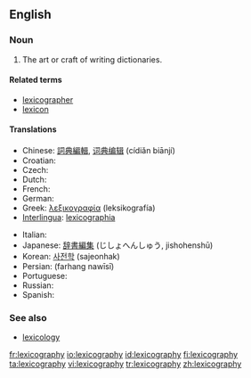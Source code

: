 ==English==
{{wikipedia}}

===Noun===
{{en-noun|-}}

# The art or craft of writing dictionaries.

====Related terms====
*[[lexicographer]]
*[[lexicon]]

====Translations====
{{trans-top|art or craft of writing dictionaries}}
*Chinese: [[詞典編輯]], [[词典编辑]] (cídiǎn biānjí)
*Croatian: {{t-|hr|leksikografija|f}}
* Czech: {{t-|cs|lexikografie|f}}
* Dutch: {{t-|nl|lexicografie|f}}
* French: {{t-|fr|lexicographie|f}}
* German: {{t-|de|Lexikographie|f}}
*Greek: [[λεξικογραφία]] (leksikografía) {{f}}
*[[Interlingua]]: [[lexicographia]]
{{trans-mid}}
* Italian: {{t-|it|lessicografia|f}}
*Japanese: [[辞書編集]] (じしょへんしゅう, jishohenshū)
*Korean: [[사전학]] (sajeonhak)
*Persian: {{FAchar|[[فرهنگ نویسی]]}} (farhang nawīsī)
* Portuguese: {{t-|pt|lexicografia|f}}
* Russian: {{t-|ru|лексикография|f|tr=leksikográfija|sc=Cyrl}}
* Spanish: {{t-|es|lexicografía|f}}
{{trans-bottom}}

===See also===
*[[lexicology]]

[[fr:lexicography]]
[[io:lexicography]]
[[id:lexicography]]
[[fi:lexicography]]
[[ta:lexicography]]
[[vi:lexicography]]
[[tr:lexicography]]
[[zh:lexicography]]